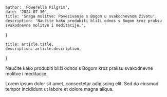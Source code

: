 
    author: 'Powerella Pilgrim',
    date: '2024-07-30',
    title: 'Snaga molitve: Povezivanje s Bogom u svakodnevnom životu',
    description: 'Naučite kako produbiti bliži odnos s Bogom kroz praksu svakodnevne molitve i meditacije.',
}

    title: article.title,
    description: article.description,
}


Naučite kako produbiti bliži odnos s Bogom kroz praksu svakodnevne molitve i meditacije.

Lorem ipsum dolor sit amet, consectetur adipiscing elit. Sed do eiusmod tempor incididunt ut labore et dolore magna aliqua.